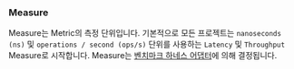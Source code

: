 ### Measure
Measure는 Metric의 측정 단위입니다. 기본적으로 모든 프로젝트는 `nanoseconds (ns)` 및 `operations / second (ops/s)` 단위를 사용하는 `Latency` 및 `Throughput` Measure로 시작합니다. Measure는 [벤치마크 하네스 어댑터](/ko/docs/explanation/adapters/)에 의해 결정됩니다.